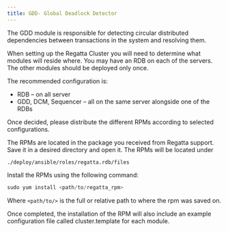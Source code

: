 ```yaml
---
title: GDD- Global Deadlock Detector
---
```


The GDD module is responsible for detecting circular distributed dependencies between 
transactions in the system and resolving them.

When setting up the Regatta Cluster you will need to determine what modules will reside where. 
You may have an RDB on each of the servers. The other modules should be deployed only once.

The recommended configuration is:
- RDB – on all server
- GDD, DCM, Sequencer – all on the same server alongside one of the RDBs

Once decided, please distribute the different RPMs according to selected configurations.

The RPMs are located in the package you received from Regatta support. Save it in a desired 
directory and open it. The RPMs will be located under

```
./deploy/ansible/roles/regatta.rdb/files
```
Install the RPMs using the following command:

```javascript
sudo yum install <path/to/regatta_rpm>
```

Where `<path/to/>` is the full or relative path to where the rpm was saved on.

Once completed, the installation of the RPM will also include an example configuration file
called cluster.template for each module.